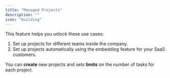 ```yaml
---
title: "Managed Projects"
description: ""
icon: "building"
---
```


<Snippet file="enterprise-feature.mdx" />

This feature helps you unlock these use cases:
1. Set up projects for different teams inside the company.
2. Set up projects automatically using the embedding feature for your SaaS customers.


You can **create** new projects and sets **limits** on the number of tasks for each project.
